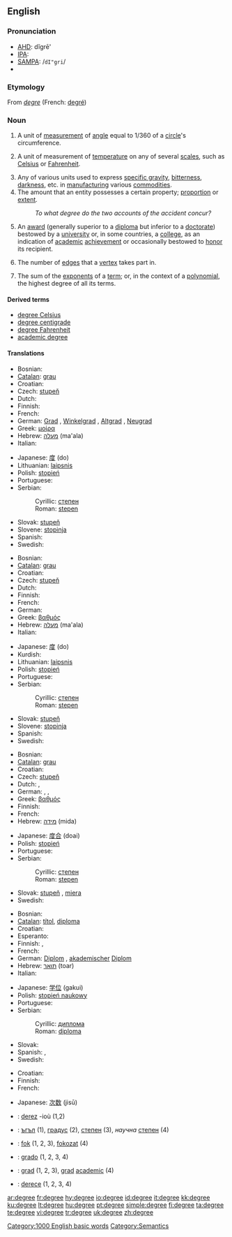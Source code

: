 {{wikipedia}}
==English==

{{rank|happiness|religion|dress|916|degree|spoken|stop|moral}}

===Pronunciation===
*[[AHD]]: dĭgrē'
*[[IPA]]: {{unicode|/dɪ'gri/}}
*[[SAMPA]]: /<tt>dI"gri</tt>/
*{{audio|en-us-degree.ogg|Audio (US)}}

===Etymology===
From {{OF.}} ''[[degre]]'' (French: [[degré]])

===Noun===
{{en-noun}}

# {{geometry}} A unit of [[measurement]] of [[angle]] equal to 1/360 of a [[circle]]'s circumference.
# {{physics}} A unit of measurement of [[temperature]] on any of several [[scales]], such as [[Celsius]] or [[Fahrenheit]].<!--this info belongs at "kelvin", not here: (Note that the [[kelvin]] is a temperature unit without a degree symbol.)-->
# Any of various units used to express [[specific gravity]], [[bitterness]], [[darkness]], etc. in [[manufacturing]] various [[commodities]].
# The amount that an entity possesses a certain property; [[proportion]] or [[extent]].
#:''To what degree do the two accounts of the accident concur?''
# An [[award]] (generally superior to a [[diploma]] but inferior to a [[doctorate]]) bestowed by a [[university]] or, in some countries, a [[college]], as an indication of [[academic]] [[achievement]] or occasionally bestowed to [[honor]] its recipient.<!-- Could be used (if not correctly) to describe any [[undergraduate]] or [[postgraduate]] training.-->
# {{graph theory}} The number of [[edge|edges]] that a [[vertex]] takes part in.
# {{mathematics}} The sum of the [[exponent]]s of a [[term]]; or, in the context of a [[polynomial]], the highest degree of all its terms.

====Derived terms====
* [[degree Celsius]]
* [[degree centigrade]]
* [[degree Fahrenheit]]
* [[academic degree]]

====Translations====
{{trans-top|in geometry: unit of angle}}
* Bosnian: {{t-|bs|stepen|f}}
* [[Catalan]]: [[grau]] {{m}}
* Croatian: {{t-|hr|stupanj|m}}
* Czech: [[stupeň]] {{m}}
* Dutch: {{t+|nl|graad|m}}
* Finnish: {{t+|fi|aste}}
* French: {{t+|fr|degré|m}}
* German: [[Grad]] {{n}}, [[Winkelgrad]] {{n}}, [[Altgrad]] {{n}}, [[Neugrad]] {{n}}
* Greek: [[μοίρα]] {{f}}
* Hebrew: [[מעלה]] (ma'ala) {{f}}
* Italian: {{t-|it|grado|m}}
{{trans-mid}}
* Japanese: [[度]] (do)
* Lithuanian: [[laipsnis]] {{m}}
* Polish: [[stopień]] {{m}}
* Portuguese: {{t+|pt|grau|m}}
* Serbian:
*: Cyrillic: [[степен#Serbian|степен]] {{m}}
*: Roman: [[stepen#Serbian|stepen]] {{m}}
* Slovak: [[stupeň]] {{m}}
* Slovene: [[stopinja]] {{f}}
* Spanish: {{t-|es|grado|m}}
* Swedish: {{t+|sv|grad|c}}
{{trans-bottom}}

{{trans-top|unit of temperature}}
* Bosnian: {{t-|bs|stepen|f}}
* [[Catalan]]: [[grau]] {{m}}
* Croatian: {{t-|hr|stupanj|m}}
* Czech: [[stupeň]] {{m}}
* Dutch: {{t+|nl|graad|m}}
* Finnish: {{t+|fi|aste}}
* French: {{t+|fr|degré|m}}
* German: {{t+|de|Grad|m}}
* Greek: [[βαθμός]] {{m}}
* Hebrew: [[מעלה]] (ma'ala) {{f}}
* Italian: {{t-|it|grado|m}}
{{trans-mid}}
* Japanese: [[度]] (do)
* Kurdish: {{KUchar|[[پله‌]]}}
* Lithuanian: [[laipsnis]] {{m}}
* Polish: [[stopień]] {{m}}
* Portuguese: {{t+|pt|grau|m}}
* Serbian:
*: Cyrillic: [[степен#Serbian|степен]] {{m}}
*: Roman: [[stepen#Serbian|stepen]] {{m}}
* Slovak: [[stupeň]] {{m}}
* Slovene: [[stopinja]] {{f}}
* Spanish: {{t-|es|grado|m}}
* Swedish: {{t+|sv|grad|c}}
{{trans-bottom}}

{{trans-top|amount, proportion, extent}}
* Bosnian: {{t-|bs|stepen|f}}
* [[Catalan]]: [[grau]] {{m}}
* Croatian: {{t-|hr|stupanj|m}}
* Czech: [[stupeň]] {{m}}
* Dutch: {{t+|nl|graad|m}}, {{t-|nl|mate|c}}
* German: {{t-|de|Ausmaß|n}}, {{t+|de|Grad|m}}, {{t+|de|Umfang|m}}
* Greek: [[βαθμός]] {{m}}
* Finnish: {{t+|fi|aste}}
* French: {{t+|fr|degré|m}}
* Hebrew: [[מידה]] (mida) {{f}}
{{trans-mid}}
* Japanese: [[度合]] (doai)
* Polish: [[stopień]] {{m}}
* Portuguese: {{t+|pt|grau|m}}
* Serbian:
*: Cyrillic: [[степен#Serbian|степен]] {{m}}
*: Roman: [[stepen#Serbian|stepen]] {{m}}
* Slovak: [[stupeň]] {{m}}, [[miera]] {{f}}
* Swedish: {{t+|sv|grad|c}}
{{trans-bottom}}

{{trans-top|academic award}}
* Bosnian: {{t-|bs|diploma|f}}
* [[Catalan]]: [[títol]], [[diploma]]
* Croatian: {{t-|hr|diploma|f}}
* Esperanto: {{t-|eo|titolo|xs=Esperanto}}
* Finnish: {{t-|fi|oppiarvo}}, {{t-|fi|tutkinto}}
* French: {{t+|fr|diplôme|m}}
* German: [[Diplom]] {{m}}, [[akademischer]] [[Diplom]] {{m}}
* Hebrew: [[תואר]] (toar) {{m}}
* Italian: {{t+|it|laurea|f}}
{{trans-mid}}
* Japanese: [[学位]] (gakui)
* Polish: [[stopień naukowy]] {{m}}
* Portuguese: {{t+|pt|diploma|m}}
* Serbian:
*: Cyrillic: [[диплома#Serbian|диплома]] {{f}}
*: Roman: [[diploma#Serbian|diploma]] {{f}}
* Slovak: {{t-|sk|titul|m}}
* Spanish: {{t-|es|título|m}}, {{t-|es|diploma|m}}
* Swedish: {{t-|sv|examen|c}}
{{trans-bottom}}

{{trans-top|in graph theory: the number of edges that a vertex takes part in}}
* Croatian: {{t-|hr|stupanj|m}}
* Finnish: {{t+|fi|aste}}
* French: {{t+|fr|degré|m}}
{{trans-mid}}
* Japanese: [[次数]] (jisū)
{{trans-bottom}}

<!--Remove this section once all of the translations below have been moved into the tables above.-->
{{checktrans-top}}
*{{ttbc|Breton}}: [[derez]] {{m}} -ioù (1,2)
*{{ttbc|Bulgarian}}: [[ъгъл]] {{m}} (1), [[градус]] {{m}} (2), [[степен]] {{f}} (3), ''научна'' [[степен]] {{f}} (4)
*{{ttbc|Hungarian}}: [[fok]] (1, 2, 3), [[fokozat]] (4)
*{{ttbc|Interlingua}}: [[grado#Interlingua|grado]] (1, 2, 3, 4)
*{{ttbc|Romanian}}: [[grad#Romanian|grad]] {{m}} (1, 2, 3), [[grad#Romanian|grad]] [[academic#Romanian|academic]] {{m}} (4)
*{{ttbc|Turkish}}: [[derece]] (1, 2, 3, 4)
{{trans-bottom}}

[[Category:1000 English basic words]]
[[Category:Semantics]]

[[ar:degree]]
[[fr:degree]]
[[hy:degree]]
[[io:degree]]
[[id:degree]]
[[it:degree]]
[[kk:degree]]
[[ku:degree]]
[[lt:degree]]
[[hu:degree]]
[[pt:degree]]
[[simple:degree]]
[[fi:degree]]
[[ta:degree]]
[[te:degree]]
[[vi:degree]]
[[tr:degree]]
[[uk:degree]]
[[zh:degree]]